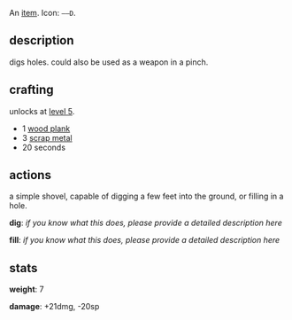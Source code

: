 An [[items|item]]. Icon: <code><nowiki>––D</nowiki></code>.

== description ==

digs holes. could also be used as a weapon in a pinch.

== crafting ==

unlocks at [[level 5]].

* 1 [[wood plank]]
* 3 [[scrap metal]]
* 20 seconds

== actions ==

a simple shovel, capable of digging a few feet into the ground, or filling in a hole.

'''dig''': ''if you know what this does, please provide a detailed description here''

'''fill''': ''if you know what this does, please provide a detailed description here''

== stats ==

'''weight''': 7

'''damage''': +21dmg, -20sp